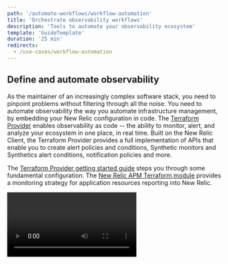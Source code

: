 ```yaml
---
path: '/automate-workflows/workflow-automation'
title: 'Orchestrate observability workflows'
description: 'Tools to automate your observability ecosystem'
template: 'GuideTemplate'
duration: '25 min'
redirects:
  - /use-cases/workflow-automation
---
```


## Define and automate observability

As the maintainer of an increasingly complex software stack, you need to
pinpoint problems without filtering through all the noise. You need to automate
observability the way you automate infrastructure management, by embedding your
New Relic configuration in code. The [Terraform
Provider](https://www.terraform.io/docs/providers/newrelic/index.html) enables
observability as code -- the ability to monitor, alert, and analyze your
ecosystem in one place, in real time. Built on the New Relic Client, the
Terraform Provider provides a full implementation of APIs that enable you to
create alert policies and conditions, Synthetic monitors and Synthetics alert
conditions, notification policies and more.

The [Terraform Provider getting started
guide](https://www.terraform.io/docs/providers/newrelic/guides/getting_started.html)
steps you through some fundamental configuration. The [New Relic APM Terraform
module](https://registry.terraform.io/modules/newrelic/apm/newrelic/0.0.4)
provides a monitoring strategy for application resources reporting into New
Relic.

<Video type='youtube' id='UwJ-7BLylJo' />

## Build event-based workflows

When you’re constantly releasing features, you need to easily track changes in
your environment and monitor your systems. The [New Relic
CLI](https://github.com/newrelic/newrelic-cli) enables the integration of New
Relic into your existing workflows, from fetching data from your laptop while
troubleshooting an issue, to adding New Relic into your CI/CD pipeline. The CLI
is a supported library that consolidates New Relic tools, enabling you to
perform these tasks (and more):

* Search for entities across all your New Relic accounts
* Manage tags across all of your entities
* Record APM application deployments within New Relic

See the [New Relic CLI getting started
guide](https://github.com/newrelic/newrelic-cli/blob/master/docs/GETTING_STARTED.md)
for steps to get set up, tag an application, tag all applications, or create a
deployment marker.

<Video type='youtube' id='g00AeKlECZA'/>

## Harness multiple APIs with a single client

The [New Relic Client](https://github.com/newrelic/newrelic-client-go) provides
the building blocks for many tools in the toolkit, enabling quick access to a
handful of New Relic APIs. The Client means you don’t have to toil over things
like serialization and authentication. Use it to record your application
deployments without having to learn how the API works. Or to automate changing
tags within New Relic when service ownership changes. And you can
programmatically manage your assets via APIs and auto-instrumentation within
your own custom applications.

The client provides full support for these New Relic API endpoints:

* [NerdGraph API](https://docs.newrelic.com/docs/apis/nerdgraph/get-started/introduction-new-relic-nerdgraph), New Relic’s GraphQL API
* [REST v2 API](https://docs.newrelic.com/docs/apis/rest-api-v2/getting-started/introduction-new-relic-rest-api-v2)
* [Infrastructure API](https://docs.newrelic.com/docs/infrastructure/new-relic-infrastructure/infrastructure-alert-conditions/rest-api-calls-new-relic-infrastructure-alerts)
* [Synthetics API](https://docs.newrelic.com/docs/apis/synthetics-rest-api/monitor-examples/manage-synthetics-monitors-rest-api)

## Provision New Relic resources with AWS CloudFormation

If you’re a developer using AWS CloudFormation, the [New Relic CloudFormation
integration](https://github.com/newrelic/cloudformation-partner-integration)
enables you to provision a subset of New Relic resources. You can build on the
New Relic Client, and configure basic NRQL alerts.

For more information, see our [AWS CloudFormation
integration](https://docs.newrelic.com/docs/integrations/amazon-integrations/aws-integrations-list/aws-cloudformation-integration)
documentation.

## For more help

* [Developer Toolkit on GitHub](https://newrelic.github.io/developer-toolkit/)
* [Discuss on the Explorer’s Hub](https://discuss.newrelic.com/c/build-on-new-relic/developer-toolkit)
* [Toolkit roadmap](https://newrelic.github.io/developer-toolkit/roadmap/)
